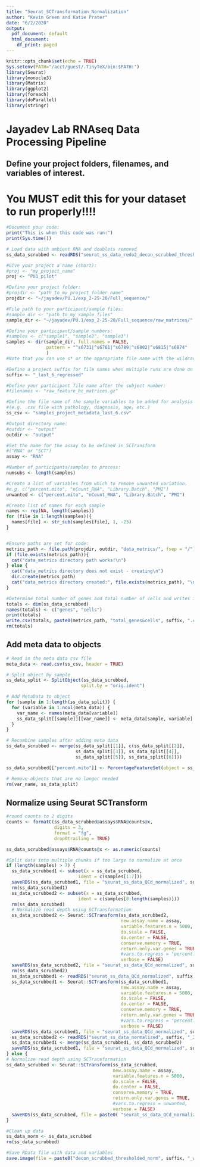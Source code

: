 ```yaml
---
title: "Seurat_SCTransformation_Normalization"
author: "Kevin Green and Katie Prater"
date: "6/2/2020"
output:
  pdf_document: default
  html_document:
    df_print: paged
---
```


```r
knitr::opts_chunk$set(echo = TRUE)
Sys.setenv(PATH="/acct/guest/.TinyTeX/bin:$PATH:")
library(Seurat)
library(monocle3) 
library(Matrix)
library(ggplot2)
library(foreach)
library(doParallel)
library(stringr)
```

# Jayadev Lab RNAseq Data Processing Pipeline

## Define your project folders, filenames, and variables of interest.
# You MUST edit this for your dataset to run properly!!!!
```r
#Document your code:
print("This is when this code was run:")
print(Sys.time())

# Load data with ambient RNA and doublets removed
ss_data_scrubbed <- readRDS("seurat_ss_data_redo2_decon_scrubbed_thresholded.rds")

#Give your project a name (short):
#proj <- "my_project_name"
proj <- "PU1_pilot"

#Define your project folder:
#projdir <- "path_to_my_project_folder_name"
projdir <- "~/jayadev/PU.1/exp_2-25-20/Full_sequence/"

#File path to your participant/sample files:
#sample_dir <- "path_to_my_sample_files"
sample_dir <- "~/jayadev/PU.1/exp_2-25-20/Full_sequence/raw_matrices/"

#Define your participant/sample numbers:
#samples <- c("sample1", "sample2", "sample3") 
samples <- dir(sample_dir, full.names = FALSE,
               pattern = "^s6731|^s6761|^s6789|^s6802|^s6815|^s6874"
               )
#Note that you can use s* or the appropriate file name with the wildcard * if you want to process all files in your project directory

#Define a project suffix for file names when multiple runs are done on the same dataset (e.g. "_rerun")
suffix <- "_last_6_regressed"

#Define your participant file name after the subject number:
#filenames <- "raw_feature_bc_matrices.gz"

#Define the file name of the sample variables to be added for analysis
#(e.g. .csv file with pathology, diagnosis, age, etc.)
ss_csv <- "samples_project_metadata_last_6.csv"

#Output directory name:
#outdir <- "output"
outdir <- "output"

#Set the name for the assay to be defined in SCTransform 
#("RNA" or "SCT")
assay <- "RNA"

#Number of participants/samples to process:
numsubs <- length(samples)

#Create a list of variables from which to remove unwanted variation.
#e.g. c("percent.mito", "nCount_RNA", "Library.Batch", "PMI")
unwanted <- c("percent.mito", "nCount_RNA", "Library.Batch", "PMI")

#Create list of names for each sample
names <- rep(NA, length(samples))
for (file in 1:length(samples)){
  names[file] <- str_sub(samples[file], 1, -23)
}



```

```r
#Ensure paths are set for code:
metrics_path <- file.path(projdir, outdir, "data_metrics/", fsep = "/")
if (file.exists(metrics_path)){
  cat("data_metrics directory path works!\n")
} else {
  cat("data_metrics directory does not exist - creating\n")
  dir.create(metrics_path)
  cat("data_metrics directory created:", file.exists(metrics_path), "\n")
}

#Determine total number of genes and total number of cells and writes info into a csv file
totals <- dim(ss_data_scrubbed)
names(totals) <- c("genes", "cells")
print(totals)
write.csv(totals, paste0(metrics_path, "total_genes&cells", suffix, ".csv"))
rm(totals)

```

## Add meta data to objects
```r
# Read in the meta data csv file
meta_data <- read.csv(ss_csv, header = TRUE)

# Split object by sample
ss_data_split <- SplitObject(ss_data_scrubbed,
                            split.by = "orig.ident")

# Add MetaData to object
for (sample in 1:length(ss_data_split)) {
  for (variable in 1:ncol(meta_data)) {
    var_name <- names(meta_data[variable])
    ss_data_split[[sample]][[var_name]] <- meta_data[sample, variable]
  }
}

# Recombine samples after adding meta data
ss_data_scrubbed <- merge(ss_data_split[[1]], c(ss_data_split[[2]], 
                          ss_data_split[[3]], ss_data_split[[4]], 
                          ss_data_split[[5]], ss_data_split[[6]]))

ss_data_scrubbed[["percent.mito"]] <- PercentageFeatureSet(object = ss_data_scrubbed, pattern = "^MT-")

# Remove objects that are no longer needed
rm(var_name, ss_data_split)
```

## Normalize using Seurat SCTransform
```r
#round counts to 2 digits
counts <- formatC(ss_data_scrubbed@assays$RNA@counts@x,
                  digits = 3,
                  format = "fg",
                  drop0trailing = TRUE)

ss_data_scrubbed@assays$RNA@counts@x <- as.numeric(counts)

#Split data into multiple chunks if too large to normalize at once
if (length(samples) > 7) {
  ss_data_scrubbed1 <- subset(x = ss_data_scrubbed,
                           ident = c(samples[1:7]))
  saveRDS(ss_data_scrubbed1, file = "seurat_ss_data_QCd_normalized", suffix, "1.rds")
  rm(ss_data_scrubbed1)
  ss_data_scrubbed2 <- subset(x = ss_data_scrubbed,
                           ident = c(samples[8:length(samples)]))
  rm(ss_data_scrubbed)
  # Normalize read depth using SCTransformation
  ss_data_scrubbed2 <- Seurat::SCTransform(ss_data_scrubbed2,
                                           new.assay.name = assay,
                                           variable.features.n = 5000,
                                           do.scale = FALSE,
                                           do.center = FALSE,
                                           conserve.memory = TRUE,
                                           return.only.var.genes = TRUE,
                                           #vars.to.regress = "percent.mito",
                                           verbose = FALSE)
  saveRDS(ss_data_scrubbed2, file = "seurat_ss_data_QCd_normalized", suffix, "_2.rds")
  rm(ss_data_scrubbed2)
  ss_data_scrubbed1 <- readRDS("seurat_ss_data_QCd_normalized", suffix, "_1.rds")
  ss_data_scrubbed1 <- Seurat::SCTransform(ss_data_scrubbed1,
                                           new.assay.name = assay,
                                           variable.features.n = 5000,
                                           do.scale = FALSE,
                                           do.center = FALSE,
                                           conserve.memory = TRUE,
                                           return.only.var.genes = TRUE,
                                           #vars.to.regress = "percent.mito",
                                           verbose = FALSE)
  saveRDS(ss_data_scrubbed1, file = "seurat_ss_data_QCd_normalized", suffix, "_1.rds")
  ss_data_scrubbed2 <- readRDS("seurat_ss_data_normalized", suffix, "_2.rds")
  ss_data_scrubbed1 <- merge(ss_data_scrubbed1, ss_data_scrubbed2)
  saveRDS(ss_data_scrubbed1, file = "seurat_ss_data_QCd_normalized", suffix, ".rds")
} else {
# Normalize read depth using SCTransformation
ss_data_scrubbed <- Seurat::SCTransform(ss_data_scrubbed,
                                        new.assay.name = assay,
                                        variable.features.n = 5000,
                                        do.scale = FALSE,
                                        do.center = FALSE,
                                        conserve.memory = TRUE,
                                        return.only.var.genes = TRUE,
                                        #vars.to.regress = unwanted,
                                        verbose = FALSE)
  saveRDS(ss_data_scrubbed, file = paste0( "seurat_ss_data_QCd_normalized", suffix, ".rds"))
}

```

```r
#Clean up data
ss_data_norm <- ss_data_scrubbed
rm(ss_data_scrubbed)

#Save RData file with data and variables
save.image(file = paste0("decon_scrubbed_thresholded_norm", suffix, "_ws.RData"), compress = TRUE)
```

